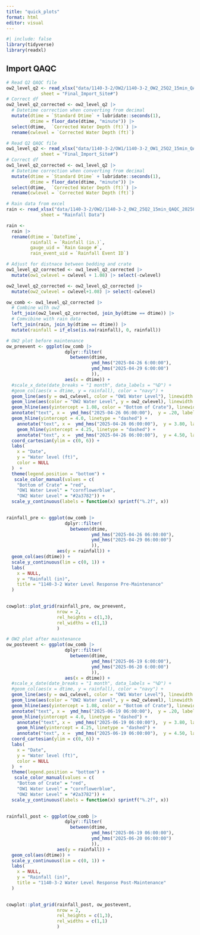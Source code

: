 ```yaml
---
title: "quick_plots"
format: html
editor: visual
---
```


```r
#| include: false
library(tidyverse)
library(readxl)
```

## Import QAQC

```r
# Read Q2 QAQC file
ow2_level_q2 <- read_xlsx("data/1140-3-2/OW2/1140-3-2_OW2_25Q2_15min_QAQC_20250710_KR.xlsx",
             sheet = "Final_Import_Site#")
# Correct df
ow2_level_q2_corrected <- ow2_level_q2 |>
  # Datetime correction when converting from decimal
  mutate(dtime = `Standard Dtime` + lubridate::seconds(1),
         dtime = floor_date(dtime, "minute")) |>
  select(dtime,  `Corrected Water Depth (ft)`) |>
  rename(cwlevel = `Corrected Water Depth (ft)`)

# Read Q2 QAQC file
ow1_level_q2 <- read_xlsx("data/1140-3-2/OW1/1140-3-2_OW1_25Q2_15min_QAQC_20250710_KR.xlsx",
             sheet = "Final_Import_Site#")
# Correct df
ow1_level_q2_corrected <- ow1_level_q2 |>
  # Datetime correction when converting from decimal
  mutate(dtime = `Standard Dtime` + lubridate::seconds(1),
         dtime = floor_date(dtime, "minute")) |>
  select(dtime,  `Corrected Water Depth (ft)`) |>
  rename(cwlevel = `Corrected Water Depth (ft)`)

# Rain data from excel
rain <- read_xlsx("data/1140-3-2/OW2/1140-3-2_OW2_25Q2_15min_QAQC_20250710_KR.xlsx",
             sheet = "Rainfall Data")

rain <- 
  rain |> 
  rename(dtime = `DateTime`,
         rainfall = `Rainfall (in.)`,
         gauge_uid = `Rain Gauge #`,
         rain_event_uid = `Rainfall Event ID`) 

```

```r
# Adjust for distnace between bedding and crate
ow1_level_q2_corrected <- ow1_level_q2_corrected |>
  mutate(ow1_cwlevel = cwlevel + 1.08) |> select(-cwlevel)

ow2_level_q2_corrected <- ow2_level_q2_corrected |>
  mutate(ow2_cwlevel = cwlevel+1.08) |> select(-cwlevel)

ow_comb <- ow1_level_q2_corrected |>
  # Combine with ow2
  left_join(ow2_level_q2_corrected, join_by(dtime == dtime)) |>
  # Comvibine with rain data
  left_join(rain, join_by(dtime == dtime)) |>
  mutate(rainfall = if_else(is.na(rainfall), 0, rainfall))
```

```r
# OW2 plot before maintenance
ow_preevent <- ggplot(ow_comb |> 
                      dplyr::filter(
                        between(dtime, 
                                ymd_hms("2025-04-26 6:00:00"),
                                ymd_hms("2025-04-29 6:00:00")
                                )),
                      aes(x = dtime)) +
  #scale_x_date(date_breaks = "1 month", data_labels = "%D") +
  #geom_col(aes(x = dtime, y = rainfall), color = "navy") +
  geom_line(aes(y = ow1_cwlevel, color = "OW1 Water Level"), linewidth = 1.1, linetype = "dashed") +
  geom_line(aes(color = "OW2 Water Level", y = ow2_cwlevel), linewidth = 1.1, linetype = "dashed") +
  geom_hline(aes(yintercept = 1.08, color = "Bottom of Crate"), linewidth = 0.6 )  +
  annotate("text", x =  ymd_hms("2025-04-26 06:00:00"),  y = .20, label = "Bottom of pipe bedding", hjust = 0) +
  geom_hline(yintercept = 4.0, linetype = "dashed") +
    annotate("text", x =  ymd_hms("2025-04-26 06:00:00"),  y = 3.80, label = "Top of Storage (OW2)", hjust = 0) +
    geom_hline(yintercept = 4.25, linetype = "dashed") +
    annotate("text", x =  ymd_hms("2025-04-26 06:00:00"),  y = 4.50, label = "Top of Storage (OW1)", hjust = 0) +
  coord_cartesian(ylim = c(0, 6)) +
  labs(
    x = "Date",
    y = "Water level (ft)",
    color = NULL
  )  +
  theme(legend.position = "bottom") +
   scale_color_manual(values = c(
    "Bottom of Crate" = "red",
    "OW1 Water Level" = "cornflowerblue",
    "OW2 Water Level" = "#2a3782")) +
  scale_y_continuous(labels = function(x) sprintf("%.2f", x))
  

rainfall_pre <- ggplot(ow_comb |> 
                      dplyr::filter(
                        between(dtime, 
                                ymd_hms("2025-04-26 06:00:00"),
                                ymd_hms("2025-04-29 06:00:00")
                                )),
                   aes(y = rainfall)) +
  geom_col(aes(dtime)) + 
  scale_y_continuous(lim = c(0, 1)) +
  labs(
    x = NULL,
    y = "Rainfall (in)",
    title = "1140-3-2 Water Level Response Pre-Maintenance"
  )
  
```

```r
cowplot::plot_grid(rainfall_pre, ow_preevent,
                   nrow = 2,
                   rel_heights = c(1,3),
                   rel_widths = c(1,1)
                   )
```

```r
# OW2 plot after maintenance
ow_postevent <- ggplot(ow_comb |> 
                      dplyr::filter(
                        between(dtime, 
                                ymd_hms("2025-06-19 6:00:00"),
                                ymd_hms("2025-06-20 6:00:00")
                                )),
                      aes(x = dtime)) +
  #scale_x_date(date_breaks = "1 month", data_labels = "%D") +
  #geom_col(aes(x = dtime, y = rainfall), color = "navy") +
  geom_line(aes(y = ow1_cwlevel, color = "OW1 Water Level"), linewidth = 1.1, linetype = "dashed") +
  geom_line(aes(color = "OW2 Water Level", y = ow2_cwlevel), linewidth = 1.1, linetype = "dashed") +
  geom_hline(aes(yintercept = 1.08, color = "Bottom of Crate"), linewidth = 0.6 )  +
  annotate("text", x =  ymd_hms("2025-06-19 06:00:00"),  y = .20, label = "Bottom of pipe bedding", hjust = 0) +
  geom_hline(yintercept = 4.0, linetype = "dashed") +
    annotate("text", x =  ymd_hms("2025-06-19 06:00:00"),  y = 3.80, label = "Top of Storage (OW2)", hjust = 0) +
    geom_hline(yintercept = 4.25, linetype = "dashed") +
    annotate("text", x =  ymd_hms("2025-06-19 06:00:00"),  y = 4.50, label = "Top of Storage (OW1)", hjust = 0) +
  coord_cartesian(ylim = c(0, 6)) +
  labs(
    x = "Date",
    y = "Water level (ft)",
    color = NULL
  )  +
  theme(legend.position = "bottom") +
   scale_color_manual(values = c(
    "Bottom of Crate" = "red",
    "OW1 Water Level" = "cornflowerblue",
    "OW2 Water Level" = "#2a3782")) +
  scale_y_continuous(labels = function(x) sprintf("%.2f", x))
  

rainfall_post <- ggplot(ow_comb |> 
                      dplyr::filter(
                        between(dtime, 
                                ymd_hms("2025-06-19 06:00:00"),
                                ymd_hms("2025-06-20 06:00:00")
                                )),
                   aes(y = rainfall)) +
  geom_col(aes(dtime)) + 
  scale_y_continuous(lim = c(0, 1)) +
  labs(
    x = NULL,
    y = "Rainfall (in)",
    title = "1140-3-2 Water Level Response Post-Maintenance"
  )
  
```

```r
cowplot::plot_grid(rainfall_post, ow_postevent,
                   nrow = 2,
                   rel_heights = c(1,3),
                   rel_widths = c(1,1)
                   )
```
